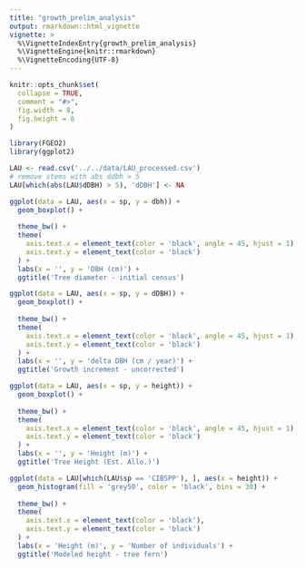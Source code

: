 ```yaml
---
title: "growth_prelim_analysis"
output: rmarkdown::html_vignette
vignette: >
  %\VignetteIndexEntry{growth_prelim_analysis}
  %\VignetteEngine{knitr::rmarkdown}
  %\VignetteEncoding{UTF-8}
---
```


```r
knitr::opts_chunk$set(
  collapse = TRUE,
  comment = "#>",
  fig.width = 8, 
  fig.height = 6
)
```

```r
library(FGEO2)
library(ggplot2)

LAU <- read.csv('../../data/LAU_processed.csv')
# remove stems with abs ddbh > 5
LAU[which(abs(LAU$dDBH) > 5), 'dDBH'] <- NA
```

```r
ggplot(data = LAU, aes(x = sp, y = dbh)) +
  geom_boxplot() +
  
  theme_bw() +
  theme(
    axis.text.x = element_text(color = 'black', angle = 45, hjust = 1),
    axis.text.y = element_text(color = 'black')
  ) +
  labs(x = '', y = 'DBH (cm)') +
  ggtitle('Tree diameter - initial census')
```

```r
ggplot(data = LAU, aes(x = sp, y = dDBH)) +
  geom_boxplot() +
  
  theme_bw() +
  theme(
    axis.text.x = element_text(color = 'black', angle = 45, hjust = 1),
    axis.text.y = element_text(color = 'black')
  ) +
  labs(x = '', y = 'delta DBH (cm / year)') +
  ggtitle('Growth increment - uncorrected')
```

```r
ggplot(data = LAU, aes(x = sp, y = height)) +
  geom_boxplot() +
  
  theme_bw() +
  theme(
    axis.text.x = element_text(color = 'black', angle = 45, hjust = 1),
    axis.text.y = element_text(color = 'black')
  ) +
  labs(x = '', y = 'Height (m)') +
  ggtitle('Tree Height (Est. Allo.)')
```

```r
ggplot(data = LAU[which(LAU$sp == 'CIBSPP'), ], aes(x = height)) +
  geom_histogram(fill = 'grey50', color = 'black', bins = 30) +
  
  theme_bw() +
  theme(
    axis.text.x = element_text(color = 'black'),
    axis.text.y = element_text(color = 'black')
  ) +
  labs(x = 'Height (m)', y = 'Number of individuals') +
  ggtitle('Modeled height - tree fern')
  
```
